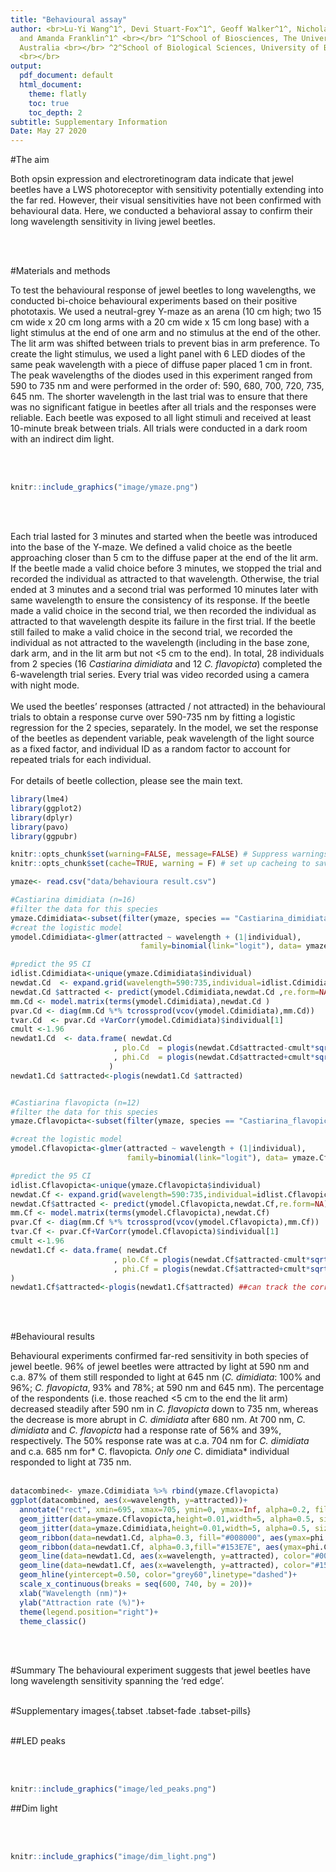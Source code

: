 ```yaml
---
title: "Behavioural assay"
author: <br>Lu-Yi Wang^1^, Devi Stuart-Fox^1^, Geoff Walker^1^, Nicholas W. Roberts^2^
  and Amanda Franklin^1^ <br></br> ^1^School of Biosciences, The University of Melbourne,
  Australia <br></br> ^2^School of Biological Sciences, University of Bristol, UK
  <br></br>
output:
  pdf_document: default
  html_document:
    theme: flatly
    toc: true
    toc_depth: 2
subtitle: Supplementary Information
Date: May 27 2020
---
```

#The aim

Both opsin expression and electroretinogram data indicate that jewel beetles have a LWS photoreceptor with sensitivity potentially extending into the far red. However, their visual sensitivities have not been confirmed with behavioural data. Here, we conducted a behavioral assay to confirm their long wavelength sensitivity in living jewel beetles.

</br>
</br>

#Materials and methods

To test the behavioural response of jewel beetles to long wavelengths, we conducted bi-choice behavioural experiments based on their positive phototaxis. We used a neutral-grey Y-maze as an arena (10 cm high; two 15 cm wide x 20 cm long arms with a 20 cm wide x 15 cm long base) with a light stimulus at the end of one arm and no stimulus at the end of the other. The lit arm was shifted between trials to prevent bias in arm preference. To create the light stimulus, we used a light panel with 6 LED diodes of the same peak wavelength with a piece of diffuse paper placed 1 cm in front. The peak wavelengths of the diodes used in this experiment ranged from 590 to 735 nm and were performed in the order of: 590, 680, 700, 720, 735, 645 nm. The shorter wavelength in the last trial was to ensure that there was no significant fatigue in beetles after all trials and the responses were reliable. Each beetle was exposed to all light stimuli and received at least 10-minute break between trials. All trials were conducted in a dark room with an indirect dim light.

</br>
</br>

```r
knitr::include_graphics("image/ymaze.png")
```
</br>
</br>

Each trial lasted for 3 minutes and started when the beetle was introduced into the base of the Y-maze. We defined a valid choice as the beetle approaching closer than 5 cm to the diffuse paper at the end of the lit arm. If the beetle made a valid choice before 3 minutes, we stopped the trial and recorded the individual as attracted to that wavelength. Otherwise, the trial ended at 3 minutes and a second trial was performed 10 minutes later with same wavelength to ensure the consistency of its response. If the beetle made a valid choice in the second trial, we then recorded the individual as attracted to that wavelength despite its failure in the first trial. If the beetle still failed to make a valid choice in the second trial, we recorded the individual as not attracted to the wavelength (including in the base zone, dark arm, and in the lit arm but not <5 cm to the end). In total, 28 individuals from 2 species (16 *Castiarina dimidiata* and 12 *C. flavopicta*) completed the 6-wavelength trial series. Every trial was video recorded using a camera with night mode.
</br>
</br>
We used the beetles’ responses (attracted / not attracted) in the behavioural trials to obtain a response curve over 590-735 nm by fitting a logistic regression for the 2 species, separately. In the model, we set the response of the beetles as dependent variable, peak wavelength of the light source as a fixed factor, and individual ID as a random factor to account for repeated trials for each individual.
</br>
</br>
For details of beetle collection, please see the main text.


```r
library(lme4)
library(ggplot2)
library(dplyr)
library(pavo)
library(ggpubr)
```

```r
knitr::opts_chunk$set(warning=FALSE, message=FALSE) # Suppress warnings in the HTML output
knitr::opts_chunk$set(cache=TRUE, warning = F) # set up cacheing to save time when re-building the html document
```

```r
ymaze<- read.csv("data/behavioura result.csv")
```

```r
#Castiarina dimidiata (n=16)
#filter the data for this species
ymaze.Cdimidiata<-subset(filter(ymaze, species == "Castiarina_dimidiata" ))
#creat the logistic model
ymodel.Cdimidiata<-glmer(attracted ~ wavelength + (1|individual), 
                             family=binomial(link="logit"), data= ymaze.Cdimidiata)

#predict the 95 CI
idlist.Cdimidiata<-unique(ymaze.Cdimidiata$individual)
newdat.Cd  <- expand.grid(wavelength=590:735,individual=idlist.Cdimidiata) 
newdat.Cd $attracted <- predict(ymodel.Cdimidiata,newdat.Cd ,re.form=NA)
mm.Cd <- model.matrix(terms(ymodel.Cdimidiata),newdat.Cd )
pvar.Cd <- diag(mm.Cd %*% tcrossprod(vcov(ymodel.Cdimidiata),mm.Cd))
tvar.Cd  <- pvar.Cd +VarCorr(ymodel.Cdimidiata)$individual[1]
cmult <-1.96
newdat1.Cd  <- data.frame( newdat.Cd 
                       , plo.Cd  = plogis(newdat.Cd$attracted-cmult*sqrt(pvar.Cd ))
                       , phi.Cd  = plogis(newdat.Cd$attracted+cmult*sqrt(pvar.Cd ))
                      ) 
newdat1.Cd $attracted<-plogis(newdat1.Cd $attracted)


#Castiarina flavopicta (n=12)
#filter the data for this species
ymaze.Cflavopicta<-subset(filter(ymaze, species == "Castiarina_flavopicta" ))

#creat the logistic model
ymodel.Cflavopicta<-glmer(attracted ~ wavelength + (1|individual), 
                          family=binomial(link="logit"), data= ymaze.Cflavopicta)

#predict the 95 CI
idlist.Cflavopicta<-unique(ymaze.Cflavopicta$individual)
newdat.Cf <- expand.grid(wavelength=590:735,individual=idlist.Cflavopicta) 
newdat.Cf$attracted <- predict(ymodel.Cflavopicta,newdat.Cf,re.form=NA)
mm.Cf <- model.matrix(terms(ymodel.Cflavopicta),newdat.Cf)
pvar.Cf <- diag(mm.Cf %*% tcrossprod(vcov(ymodel.Cflavopicta),mm.Cf))
tvar.Cf <- pvar.Cf+VarCorr(ymodel.Cflavopicta)$individual[1]
cmult <-1.96
newdat1.Cf <- data.frame( newdat.Cf
                       , plo.Cf = plogis(newdat.Cf$attracted-cmult*sqrt(pvar.Cf))
                       , phi.Cf = plogis(newdat.Cf$attracted+cmult*sqrt(pvar.Cf))
) 
newdat1.Cf$attracted<-plogis(newdat1.Cf$attracted) ##can track the corresponding wavelength of 50% response

```

</br>
</br>

#Behavioural results

Behavioural experiments confirmed far-red sensitivity in both species of jewel beetle. 96% of jewel beetles were attracted by light at 590 nm and c.a. 87% of them still responded to light at 645 nm (*C. dimidiata*: 100% and 96%; *C. flavopicta*, 93% and 78%; at 590 nm and 645 nm). The percentage of the respondents (i.e. those reached <5 cm to the end the lit arm) decreased steadily after 590 nm in *C. flavopicta* down to 735 nm, whereas the decrease is more abrupt in *C. dimidiata* after 680 nm. At 700 nm, *C. dimidiata* and *C. flavopicta* had a response rate of 56% and 39%, respectively. The 50% response rate was at c.a. 704 nm for *C. dimidiata* and c.a. 685 nm for* C. flavopicta*. Only one *C. dimidiata* individual responded to light at 735 nm.
</br>
</br>

```r
datacombined<- ymaze.Cdimidiata %>% rbind(ymaze.Cflavopicta)
ggplot(datacombined, aes(x=wavelength, y=attracted))+
  annotate("rect", xmin=695, xmax=705, ymin=0, ymax=Inf, alpha=0.2, fill="red")+
  geom_jitter(data=ymaze.Cflavopicta,height=0.01,width=5, alpha=0.5, size= 3, color="#153E7E")+
  geom_jitter(data=ymaze.Cdimidiata,height=0.01,width=5, alpha=0.5, size= 3, color="#008000")+
  geom_ribbon(data=newdat1.Cd, alpha=0.3, fill="#008000", aes(ymax=phi.Cd, ymin=plo.Cd))+
  geom_ribbon(data=newdat1.Cf, alpha=0.3,fill="#153E7E", aes(ymax=phi.Cf, ymin=plo.Cf))+
  geom_line(data=newdat1.Cd, aes(x=wavelength, y=attracted), color="#008000")+  
  geom_line(data=newdat1.Cf, aes(x=wavelength, y=attracted), color="#153E7E")+
  geom_hline(yintercept=0.50, color="grey60",linetype="dashed")+
  scale_x_continuous(breaks = seq(600, 740, by = 20))+
  xlab("Wavelength (nm)")+
  ylab("Attraction rate (%)")+
  theme(legend.position="right")+
  theme_classic()
```
 
</br>
</br>

#Summary
The behavioural experiment suggests that jewel beetles have long wavelength sensitivity spanning the ‘red edge’.
</br>
</br>

#Supplementary images{.tabset .tabset-fade .tabset-pills}
</br>
</br>

##LED peaks

</br>
</br>

```r
knitr::include_graphics("image/led_peaks.png")
```

##Dim light

</br>
</br>

```r
knitr::include_graphics("image/dim_light.png")
```